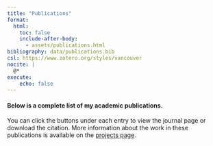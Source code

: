 ```yaml
---
title: "Publications"
format:
  html:
    toc: false
    include-after-body:
      - assets/publications.html
bibliography: data/publications.bib
csl: https://www.zotero.org/styles/vancouver
nocite: |
  @*
execute:
    echo: false
---
```


```{=html}
<style>
.quarto-title-meta {
  display: none !important;
}
.keywords {
  display: none !important;
}
</style>
```

#### **Below is a complete list of my academic publications.**

You can click the buttons under each entry to view the journal page or download the citation. More information about the work in these publications is available on the [projects page](projects.qmd "Oliver F. Anderson, MS - Projects").

:::: pub-list
::: {#refs}
:::
::::